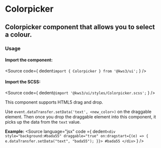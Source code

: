 
<Version />

# Colorpicker
## Colorpicker component that allows you to select a colour.

<Meta of={Stories} />
<Canvas />
<Controls />

### Usage
#### Import the component:
<Source
  code={
    dedent`import { Colorpicker } from '@kws3/ui';`
  }
/>

#### Import the SCSS:
<Source
  code={
    dedent`@import '@kws3/ui/styles/Colorpicker.scss';`
  }
/>

<div class="notification is-info is-light">
  This component supports HTML5 drag and drop.

  Use `event.dataTransfer.setData('text', <new_color>)` on the draggable element.
  Then once you drop the draggable element into this component, it picks up the data from the `text` value.

  **Example:**
  <Source
    language="jsx"
    code ={
    dedent`<div
      style="background:#bada55"
      draggable="true"
      on:dragstart={(e) => {
        e.dataTransfer.setData("text", "bada55");
      }}>
      #bada55
    </div>`
  } />
</div>
